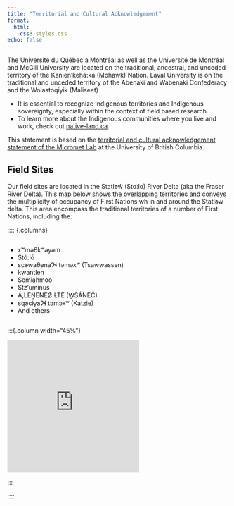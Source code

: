 ```yaml
---
title: "Territorial and Cultural Acknowledgement"
format:
  html:
    css: styles.css
echo: false
---
```


The Université du Québec à Montréal as well as the Université de Montréal and McGill University are located on the traditional, ancestral, and unceded territory of the Kanien’kehá:ka (Mohawk) Nation. Laval University is on the traditional and unceded territory of the Abenaki and Wabenaki Confederacy and the Wolastoqiyik (Maliseet)

* It is essential to recognize Indigenous territories and Indigenous sovereignty, especially within the context of field based research.
* To learn more about the Indigenous communities where you live and work, check out [native-land.ca](https://native-land.ca).

This statement is based on the <a href="https://ubc-micromet.github.io/acknowledgement.html">territorial and cultural acknowledgement statement of the Micromet Lab<a> at the University of British Columbia.

## Field Sites

Our field sites are located in the Statl̕əẃ (Sto:lo) River Delta (aka the Fraser River Delta). This map below shows the overlapping territories and conveys the multiplicity of occupancy of First Nations wh in and around the Statl̕əẃ delta.  This area encompass the traditional territories of a number of First Nations, including the:

  :::: {.columns}

:::{.column width="55%"}


* xʷməθkʷəy̓əm
* Stó:lō
* sc̓əwaθenaɁɬ təməxʷ (Tsawwassen)
* kwantlen
* Semiahmoo
* Stz’uminus
* Á,LEṈENEȻ ȽTE (W̱SÁNEĆ)
* sq̓əc̓iy̓aɁɬ təməxʷ (Katzie)
* And others

:::

  :::{.column width="45%"}

<iframe src="https://native-land.ca/api/embed/embed.html?maps=territories&&position=&position=49.1318,-123.0015" style="height:300px; border:none;"></iframe>


  :::

  ::::
